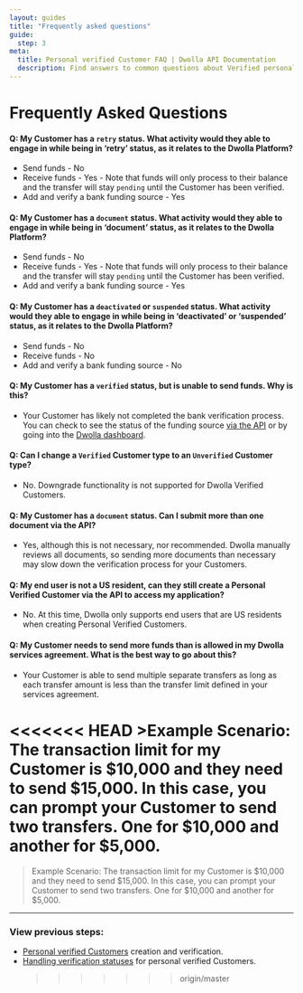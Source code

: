 ```yaml
---
layout: guides
title: "Frequently asked questions"
guide:
  step: 3
meta:
  title: Personal verified Customer FAQ | Dwolla API Documentation
  description: Find answers to common questions about Verified personal Customers in the Dwolla API.
---
```


# Frequently Asked Questions

#### **Q: My Customer has a `retry` status. What activity would they able to engage in while being in ‘retry’ status, as it relates to the Dwolla Platform?**

- Send funds - No
- Receive funds - Yes - Note that funds will only process to their balance and the transfer will stay `pending` until the Customer has been verified.
- Add and verify a bank funding source - Yes

#### **Q: My Customer has a `document` status. What activity would they able to engage in while being in ‘document’ status, as it relates to the Dwolla Platform?**

- Send funds - No
- Receive funds - Yes - Note that funds will only process to their balance and the transfer will stay `pending` until the Customer has been verified.
- Add and verify a bank funding source - Yes

#### **Q: My Customer has a `deactivated` or `suspended` status. What activity would they able to engage in while being in ‘deactivated’ or ‘suspended’ status, as it relates to the Dwolla Platform?**

- Send funds - No
- Receive funds - No
- Add and verify a bank funding source - No

#### **Q: My Customer has a `verified` status, but is unable to send funds. Why is this?**

- Your Customer has likely not completed the bank verification process. You can check to see the status of the funding source [via the API](https://docs.dwolla.com/#list-funding-sources-for-a-customer) or by going into the [Dwolla dashboard](https://www.dwolla.com/platform/dashboard/).

#### **Q: Can I change a `Verified` Customer type to an `Unverified` Customer type?**

- No. Downgrade functionality is not supported for Dwolla Verified Customers.

#### **Q: My Customer has a `document` status. Can I submit more than one document via the API?**

- Yes, although this is not necessary, nor recommended. Dwolla manually reviews all documents, so sending more documents than necessary may slow down the verification process for your Customers.

#### **Q: My end user is not a US resident, can they still create a Personal Verified Customer via the API to access my application?**

- No. At this time, Dwolla only supports end users that are US residents when creating Personal Verified Customers.

#### **Q: My Customer needs to send more funds than is allowed in my Dwolla services agreement. What is the best way to go about this?**

- Your Customer is able to send multiple separate transfers as long as each transfer amount is less than the transfer limit defined in your services agreement.

<<<<<<< HEAD >Example Scenario: The transaction limit for my Customer is $10,000 and they need to send $15,000.
In this case, you can prompt your Customer to send two transfers. One for $10,000 and another for $5,000.
=======

> Example Scenario: The transaction limit for my Customer is $10,000 and they need to send $15,000. In this case, you can prompt your Customer to send two transfers. One for $10,000 and another for $5,000.

---

### View previous steps:

- [Personal verified Customers](/resources/personal-verified-customer/create-personal-verified-customers.html) creation and verification.
- [Handling verification statuses](/resources/personal-verified-customer/handling-verification-statuses-personal.html) for personal verified Customers.
  > > > > > > > origin/master
